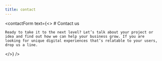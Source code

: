 ```yaml
---
title: contact
---
```


<contactForm
  text={<>
    # Contact us
    
    Ready to take it to the next level? Let’s talk about your project or idea and find out how we can help your business grow. If you are looking for unique digital experiences that’s relatable to your users, drop us a line.
  </>}
/>

<locationLinks />

